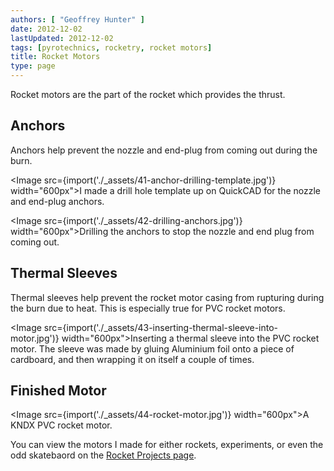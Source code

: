 ```yaml
---
authors: [ "Geoffrey Hunter" ]
date: 2012-12-02
lastUpdated: 2012-12-02
tags: [pyrotechnics, rocketry, rocket motors]
title: Rocket Motors
type: page
---
```


Rocket motors are the part of the rocket which provides the thrust.

## Anchors

Anchors help prevent the nozzle and end-plug from coming out during the burn.

<Image src={import('./_assets/41-anchor-drilling-template.jpg')} width="600px">I made a drill hole template up on QuickCAD for the nozzle and end-plug anchors.</Image>

<Image src={import('./_assets/42-drilling-anchors.jpg')} width="600px">Drilling the anchors to stop the nozzle and end plug from coming out.</Image>

## Thermal Sleeves

Thermal sleeves help prevent the rocket motor casing from rupturing during the burn due to heat. This is especially true for PVC rocket motors.

<Image src={import('./_assets/43-inserting-thermal-sleeve-into-motor.jpg')} width="600px">Inserting a thermal sleeve into the PVC rocket motor. The sleeve was made by gluing Aluminium foil onto a piece of cardboard, and then wrapping it on itself a couple of times.</Image>

## Finished Motor

<Image src={import('./_assets/44-rocket-motor.jpg')} width="600px">A KNDX PVC rocket motor.</Image>

You can view the motors I made for either rockets, experiments, or even the odd skatebaord on the [Rocket Projects page](/pyrotechnics/rocketry/projects).